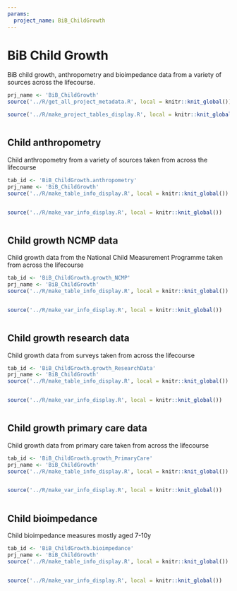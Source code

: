 ```yaml
---
params:
  project_name: BiB_ChildGrowth
---
```






# BiB Child Growth


BiB child growth, anthropometry and bioimpedance data from a variety of sources across the lifecourse.



```r
prj_name <- 'BiB_ChildGrowth'
source('../R/get_all_project_metadata.R', local = knitr::knit_global())
```



```r
source('../R/make_project_tables_display.R', local = knitr::knit_global())
```



```r

```





## Child anthropometry {#BiB_ChildGrowth.anthropometry}


Child anthropometry from a variety of sources taken from across the lifecourse



```r
tab_id <- 'BiB_ChildGrowth.anthropometry'
prj_name <- 'BiB_ChildGrowth'
source('../R/make_table_info_display.R', local = knitr::knit_global())
```



```r

```



```r
source('../R/make_var_info_display.R', local = knitr::knit_global())
```



```r

```





## Child growth NCMP data {#BiB_ChildGrowth.growth_NCMP}


Child growth data from the National Child Measurement Programme taken from across the lifecourse



```r
tab_id <- 'BiB_ChildGrowth.growth_NCMP'
prj_name <- 'BiB_ChildGrowth'
source('../R/make_table_info_display.R', local = knitr::knit_global())
```



```r

```



```r
source('../R/make_var_info_display.R', local = knitr::knit_global())
```



```r

```





## Child growth research data {#BiB_ChildGrowth.growth_ResearchData}


Child growth data from surveys taken from across the lifecourse



```r
tab_id <- 'BiB_ChildGrowth.growth_ResearchData'
prj_name <- 'BiB_ChildGrowth'
source('../R/make_table_info_display.R', local = knitr::knit_global())
```



```r

```



```r
source('../R/make_var_info_display.R', local = knitr::knit_global())
```



```r

```





## Child growth primary care data {#BiB_ChildGrowth.growth_PrimaryCare}


Child growth data from primary care taken from across the lifecourse



```r
tab_id <- 'BiB_ChildGrowth.growth_PrimaryCare'
prj_name <- 'BiB_ChildGrowth'
source('../R/make_table_info_display.R', local = knitr::knit_global())
```



```r

```



```r
source('../R/make_var_info_display.R', local = knitr::knit_global())
```



```r

```





## Child bioimpedance {#BiB_ChildGrowth.bioimpedance}


Child bioimpedance measures mostly aged 7-10y



```r
tab_id <- 'BiB_ChildGrowth.bioimpedance'
prj_name <- 'BiB_ChildGrowth'
source('../R/make_table_info_display.R', local = knitr::knit_global())
```



```r

```



```r
source('../R/make_var_info_display.R', local = knitr::knit_global())
```



```r

```




